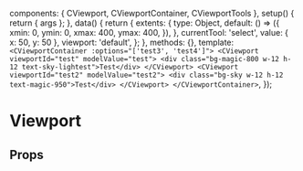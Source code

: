 
<Meta of={ViewportStories} />

  components: { CViewport, CViewportContainer, CViewportTools },
  setup() {
    return { args };
  },
  data() {
    return {
      extents: {
        type: Object,
        default: () => ({
          xmin: 0,
          ymin: 0,
          xmax: 400,
          ymax: 400,
        }),
      },
      currentTool: 'select',
      value: { x: 50, y: 50 },
      viewport: 'default',
    };
  },
  methods: {},
  template: `<CViewportContainer :options="['test3', 'test4']">
    <CViewport viewportId="test" modelValue="test">
      <div class="bg-magic-800 w-12 h-12 text-sky-lightest">Test</div>
    </CViewport>
    <CViewport viewportId="test2" modelValue="test2">
      <div class="bg-sky w-12 h-12 text-magic-950">Test</div>
    </CViewport>
  </CViewportContainer>`,
});

# Viewport

<Canvas transformSnippet="open">
  <Story of={ViewportStories.Overview} />
</Canvas>

## Props

<Controls />

